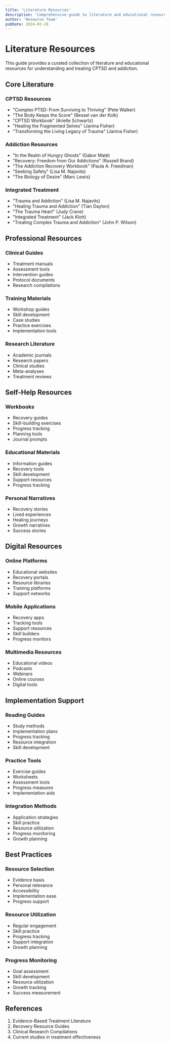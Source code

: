 ```yaml
---
title: 'Literature Resources'
description: 'Comprehensive guide to literature and educational resources'
author: 'Resource Team'
pubDate: 2024-02-28
---
```


# Literature Resources

This guide provides a curated collection of literature and educational resources for understanding and treating CPTSD and addiction.

## Core Literature

### CPTSD Resources

- "Complex PTSD: From Surviving to Thriving" (Pete Walker)
- "The Body Keeps the Score" (Bessel van der Kolk)
- "CPTSD Workbook" (Arielle Schwartz)
- "Healing the Fragmented Selves" (Janina Fisher)
- "Transforming the Living Legacy of Trauma" (Janina Fisher)

### Addiction Resources

- "In the Realm of Hungry Ghosts" (Gabor Maté)
- "Recovery: Freedom from Our Addictions" (Russell Brand)
- "The Addiction Recovery Workbook" (Paula A. Freedman)
- "Seeking Safety" (Lisa M. Najavits)
- "The Biology of Desire" (Marc Lewis)

### Integrated Treatment

- "Trauma and Addiction" (Lisa M. Najavits)
- "Healing Trauma and Addiction" (Tian Dayton)
- "The Trauma Heart" (Judy Crane)
- "Integrated Treatment" (Jack Klott)
- "Treating Complex Trauma and Addiction" (John P. Wilson)

## Professional Resources

### Clinical Guides

- Treatment manuals
- Assessment tools
- Intervention guides
- Protocol documents
- Research compilations

### Training Materials

- Workshop guides
- Skill development
- Case studies
- Practice exercises
- Implementation tools

### Research Literature

- Academic journals
- Research papers
- Clinical studies
- Meta-analyses
- Treatment reviews

## Self-Help Resources

### Workbooks

- Recovery guides
- Skill-building exercises
- Progress tracking
- Planning tools
- Journal prompts

### Educational Materials

- Information guides
- Recovery tools
- Skill development
- Support resources
- Progress tracking

### Personal Narratives

- Recovery stories
- Lived experiences
- Healing journeys
- Growth narratives
- Success stories

## Digital Resources

### Online Platforms

- Educational websites
- Recovery portals
- Resource libraries
- Training platforms
- Support networks

### Mobile Applications

- Recovery apps
- Tracking tools
- Support resources
- Skill builders
- Progress monitors

### Multimedia Resources

- Educational videos
- Podcasts
- Webinars
- Online courses
- Digital tools

## Implementation Support

### Reading Guides

- Study methods
- Implementation plans
- Progress tracking
- Resource integration
- Skill development

### Practice Tools

- Exercise guides
- Worksheets
- Assessment tools
- Progress measures
- Implementation aids

### Integration Methods

- Application strategies
- Skill practice
- Resource utilization
- Progress monitoring
- Growth planning

## Best Practices

### Resource Selection

- Evidence basis
- Personal relevance
- Accessibility
- Implementation ease
- Progress support

### Resource Utilization

- Regular engagement
- Skill practice
- Progress tracking
- Support integration
- Growth planning

### Progress Monitoring

- Goal assessment
- Skill development
- Resource utilization
- Growth tracking
- Success measurement

## References

1. Evidence-Based Treatment Literature
2. Recovery Resource Guides
3. Clinical Research Compilations
4. Current studies in treatment effectiveness
